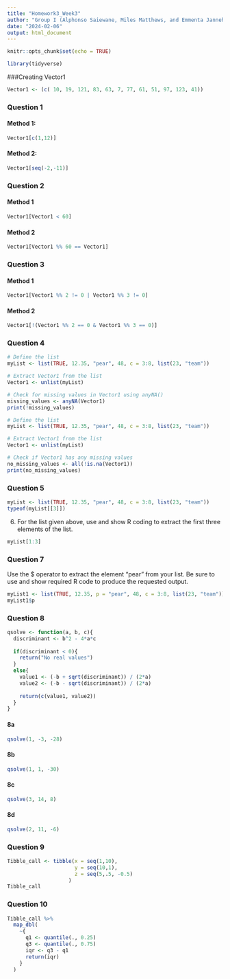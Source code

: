 ```yaml
---
title: "Homework3_Week3"
author: "Group I (Alphonso Saiewane, Miles Matthews, and Emmenta Janneh)"
date: "2024-02-06"
output: html_document
---
```


```r
knitr::opts_chunk$set(echo = TRUE)
```

```r
library(tidyverse)
```

###Creating Vector1
```r
Vector1 <- (c( 10, 19, 121, 83, 63, 7, 77, 61, 51, 97, 123, 41))
```


### Question 1

#### Method 1:
```r
Vector1[c(1,12)]
```

#### Method 2:
```r
Vector1[seq(-2,-11)]
```


### Question 2

#### Method 1
```r
Vector1[Vector1 < 60]
```


#### Method 2
```r
Vector1[Vector1 %% 60 == Vector1]
```

### Question 3

#### Method 1
```r
Vector1[Vector1 %% 2 != 0 | Vector1 %% 3 != 0]
```

#### Method 2
```r
Vector1[!(Vector1 %% 2 == 0 & Vector1 %% 3 == 0)]
```


### Question 4


```r
# Define the list
myList <- list(TRUE, 12.35, "pear", 48, c = 3:8, list(23, "team"))

# Extract Vector1 from the list
Vector1 <- unlist(myList)

# Check for missing values in Vector1 using anyNA()
missing_values <- anyNA(Vector1)
print(!missing_values)
```


```r
# Define the list
myList <- list(TRUE, 12.35, "pear", 48, c = 3:8, list(23, "team"))

# Extract Vector1 from the list
Vector1 <- unlist(myList)

# Check if Vector1 has any missing values
no_missing_values <- all(!is.na(Vector1))
print(no_missing_values)
```

### Question 5

```r
myList <- list(TRUE, 12.35, "pear", 48, c = 3:8, list(23, "team"))
typeof(myList[[3]])
```


6) For the list given above, use and show R coding to extract the first three elements of the list.


```r
myList[1:3]
```



### Question 7
Use the $ operator to extract the element “pear” from your list. Be sure to use and show
required R code to produce the requested output.
```r
myList1 <- list(TRUE, 12.35, p = "pear", 48, c = 3:8, list(23, "team"))
myList1$p
```

### Question 8
```r
qsolve <- function(a, b, c){
  discriminant <- b^2 - 4*a*c
  
  if(discriminant < 0){
    return("No real values")
  }
  else{
    value1 <- (-b + sqrt(discriminant)) / (2*a)
    value2 <- (-b - sqrt(discriminant)) / (2*a)
    
    return(c(value1, value2))
  }
}
```
#### 8a
```r
qsolve(1, -3, -28)
```

#### 8b
```r
qsolve(1, 1, -30)
```

#### 8c
```r
qsolve(3, 14, 8)
```

#### 8d
```r
qsolve(2, 11, -6)
```

### Question 9
```r
Tibble_call <- tibble(x = seq(1,10),
                      y = seq(10,1),
                      z = seq(5,.5, -0.5)
                    )
Tibble_call
```

### Question 10
```r
Tibble_call %>% 
  map_dbl(
    ~{
      q1 <- quantile(., 0.25)
      q3 <- quantile(., 0.75)
      iqr <- q3 - q1
      return(iqr)
    }
  )
```
